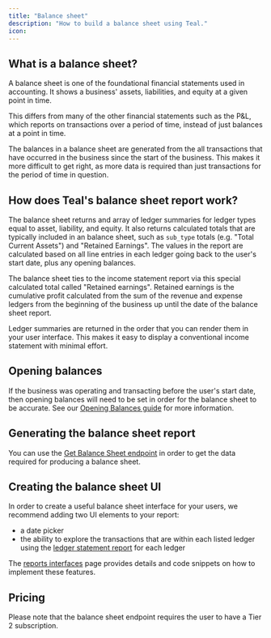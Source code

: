 ```yaml
---
title: "Balance sheet"
description: "How to build a balance sheet using Teal."
icon: 
---
```


## What is a balance sheet?

A balance sheet is one of the foundational financial statements used in accounting. It shows a business' assets, liabilities, and equity 
at a given point in time. 

This differs from many of the other financial statements such as the P&L, which reports on transactions over a period of time, instead 
of just balances at a point in time.

The balances in a balance sheet are generated from the all transactions that have occurred in the business since the start of the 
business. This makes it more difficult to get right, as more data is required than just transactions for the period of time in question.

## How does Teal's balance sheet report work?

The balance sheet returns and array of ledger summaries for ledger types equal to asset, liability, and equity.  It also returns calculated totals 
that are typically included in an balance sheet, such as `sub_type` totals (e.g. "Total Current Assets") and "Retained Earnings". 
The values in the report are calculated based on all line entries in each ledger going back to the user's start date, plus any opening balances.

The balance sheet ties to the income statement report via this special calculated total called "Retained earnings". Retained earnings is the cumulative 
profit calculated from the sum of the revenue and expense ledgers from the beginning of the business up until the date of the balance sheet report.

<Note> Ledger summaries are returned in the order that you can render them in your user interface. This makes it easy to display a conventional income 
statement with minimal effort.</Note>

## Opening balances

If the business was operating and transacting before the user's start date, then opening balances will need to be set in order for the balance 
sheet to be accurate. See our [Opening Balances guide](/transactions/opening_balances) for more information.

## Generating the balance sheet report

You can use the [Get Balance Sheet endpoint](/api-reference/reports/get_balance_sheet) in order to get the data required for producing a balance sheet.

## Creating the balance sheet UI

In order to create a useful balance sheet interface for your users, we recommend adding two UI elements to your report:

- a date picker
- the ability to explore the transactions that are within each listed ledger using the [ledger statement report](/reports/ledger_statement) for each ledger

The [reports interfaces](/interfaces/reports) page provides details and code snippets on how to implement these features.

## Pricing

Please note that the balance sheet endpoint requires the user to have a Tier 2 subscription.

